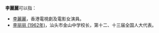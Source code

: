 '''李麗麗'''可以指：
* [[李麗麗|李麗麗]]，香港電視劇及電影女演員。
* [[李丽丽_(1962年)|李丽丽 (1962年)]]，汕头市金山中学校长，第十二、十三届全国人大代表。

{{disambiguation|L|cat=三字李姓人名消歧義}}